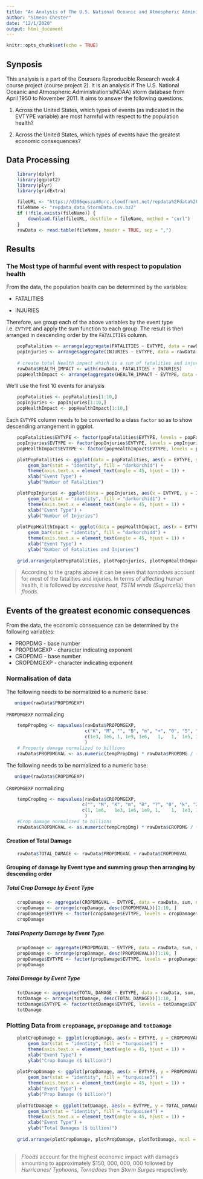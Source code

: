 ```yaml
---
title: "An Analysis of The U.S. National Oceanic and Atmospheric Administration's(NOAA) storm database from April 1950 to November 2011, specifically an identification of the types of events that are the most harmful with respect to population health and of greatest economic consequences."
author: "Simeon Chester"
date: "12/1/2020"
output: html_document
---
```


```r
knitr::opts_chunk$set(echo = TRUE)
```

## Synposis

This analysis is a part of the Coursera Reproducible Research week 4 course project (course project 2). It is an analysis if The U.S. National Oceanic and Atmospheric Administration's(NOAA) storm database from April 1950 to November 2011. It aims to answer the following questions:

1. Across the United States, which types of events (as indicated in the EVTYPE variable) are most harmful with respect to the population health?

2. Across the United States, which types of events have the greatest economic consequences?

## Data Processing

```r
    library(dplyr)
    library(ggplot2)
    library(plyr)
    library(gridExtra)

    fileURL <- "https://d396qusza40orc.cloudfront.net/repdata%2Fdata%2FStormData.csv.bz2"
    fileName <- "repdata_data_StormData.csv.bz2"
    if (!file.exists(fileName)) {
        download.file(fileURL, destfile = fileName, method = "curl")
    }
    rawData <- read.table(fileName, header = TRUE, sep = ",")
```

## Results

### The Most type of harmful event with respect to population health

From the data, the population health can be determined by the variables:

* FATALITIES

* INJURIES

Therefore, we group each of the above variables by the event type i.e. `EVTYPE` and apply the sum function to each group. The result is then arranged in descending order by the `FATALITIES` column.

```r
    popFatalities <- arrange(aggregate(FATALITIES ~ EVTYPE, data = rawData, sum, na.rm = TRUE), desc(FATALITIES))
    popInjuries <- arrange(aggregate(INJURIES ~ EVTYPE, data = rawData, sum, na.rm = TRUE), desc(INJURIES))
    
    # create total Health impact which is a sum of fatalities and injuries for each row
    rawData$HEALTH_IMPACT <- with(rawData, FATALITIES + INJURIES)
    popHealthImpact <- arrange(aggregate(HEALTH_IMPACT ~ EVTYPE, data = rawData, sum, na.rm = TRUE), desc(HEALTH_IMPACT))
```

We'll use the first 10 events for analysis
```r
    popFatalities <- popFatalities[1:10,]
    popInjuries <- popInjuries[1:10,]
    popHealthImpact <- popHealthImpact[1:10,]
``` 

Each `EVTYPE` column needs to be converted to a class `factor` so as to show descending arrangement in ggplot.
```r
    popFatalities$EVTYPE <- factor(popFatalities$EVTYPE, levels = popFatalities$EVTYPE)
    popInjuries$EVTYPE <- factor(popInjuries$EVTYPE, levels = popInjuries$EVTYPE)
    popHealthImpact$EVTYPE <- factor(popHealthImpact$EVTYPE, levels = popHealthImpact$EVTYPE)
```
    
```r
    plotPopFatalities <- ggplot(data = popFatalities, aes(x = EVTYPE, y = FATALITIES)) +
        geom_bar(stat = "identity", fill = "darkorchid") +
        theme(axis.text.x = element_text(angle = 45, hjust = 1)) +
        xlab("Event Type") +
        ylab("Number of Fatalities")

    plotPopInjuries <- ggplot(data = popInjuries, aes(x = EVTYPE, y = INJURIES)) +
        geom_bar(stat = "identity", fill = "darkorchid1") + 
        theme(axis.text.x = element_text(angle = 45, hjust = 1)) +
        xlab("Event Type") +
        ylab("Number of Injuries")
    
    plotPopHealthImpact <- ggplot(data = popHealthImpact, aes(x = EVTYPE, y = HEALTH_IMPACT)) +
        geom_bar(stat = "identity", fill = "darkorchid4") + 
        theme(axis.text.x = element_text(angle = 45, hjust = 1)) +
        xlab("Event Type") +
        ylab("Number of Fatalities and Injuries")
    
    grid.arrange(plotPopFatalities, plotPopInjuries, plotPopHealthImpact, ncol = 3, nrow = 1, top = "Graphs Showing the Impact of Weather Events to Population Health")
```

> According to the graphs above it can be seen that *tornadoes* account for most of the fatalities and injuries. In terms of affecting human health, it is followed by *excessive heat*, *TSTM winds (Supercells)* then *floods*.

## Events of the greatest economic consequences

From the data, the economic consequence can be determined by the following variables:

* PROPDMG - base number
* PROPDMGEXP - character indicating exponent
* CROPDMG - base number
* CROPDMGEXP - character indicating exponent

### Normalisation of data

The following needs to be normalized to a numeric base:
```r
   unique(rawData$PROPDMGEXP) 
```
`PROPDMGEXP` normalizing
```r
    tempPropDmg <- mapvalues(rawData$PROPDMGEXP,
                             c("K", "M", "", "B", "m", "+", "0", "5", "6", "?", "4", "2", "3", "h", "7", "H", "-", "1", "8"),
                             c(1e3, 1e6, 1, 1e9, 1e6,   1,   1,  1e5, 1e6, 1,   1e4, 1e2, 1e3, 1e2, 1e7, 1e2, 1, 1e1, 1e8),
                             )
    # Property damage normalized to billions
    rawData$PROPDMGVAL <- as.numeric(tempPropDmg) * rawData$PROPDMG / (10^9)
```
The following needs to be normalized to a numeric base:

```r
   unique(rawData$CROPDMGEXP) 
```
`CROPDMGEXP` normalizing
```r
    tempCropDmg <- mapvalues(rawData$CROPDMGEXP,
                            c("", "M", "K", "m", "B", "?", "0", "k", "2"),
                            c(1, 1e6,   1e3, 1e6, 1e9, 1,    1,  1e3, 1e2)
                             )
    #Crop damage normalized to billions
    rawData$CROPDMGVAL <- as.numeric(tempCropDmg) * rawData$CROPDMG / (10^9)
```

#### Creation of Total Damage
```r
    rawData$TOTAL_DAMAGE <- rawData$PROPDMGVAL + rawData$CROPDMGVAL
```
#### Grouping of damage by Event type and summing group then arranging by descending order

##### Total Crop Damage by Event Type
```r
    cropDamage <- aggregate(CROPDMGVAL ~ EVTYPE, data = rawData, sum, na.rm = TRUE)
    cropDamage <- arrange(cropDamage, desc(CROPDMGVAL))[1:10, ]
    cropDamage$EVTYPE <- factor(cropDamage$EVTYPE, levels = cropDamage$EVTYPE)
    cropDamage
```

##### Total Property Damage by Event Type
```r
    propDamage <- aggregate(PROPDMGVAL ~ EVTYPE, data = rawData, sum, na.rm = TRUE)
    propDamage <- arrange(propDamage, desc(PROPDMGVAL))[1:10, ]
    propDamage$EVTYPE <- factor(propDamage$EVTYPE, levels = propDamage$EVTYPE)
    propDamage
```

##### Total Damage by Event Type
```r
    totDamage <- aggregate(TOTAL_DAMAGE ~ EVTYPE, data = rawData, sum, na.rm = TRUE)
    totDamage <- arrange(totDamage, desc(TOTAL_DAMAGE))[1:10, ]
    totDamage$EVTYPE <- factor(totDamage$EVTYPE, levels = totDamage$EVTYPE)
    totDamage
```

### Plotting Data from `cropDamage`, `propDamage` and `totDamage`

```r
    plotCropDamage <- ggplot(cropDamage, aes(x = EVTYPE, y = CROPDMGVAL)) +
        geom_bar(stat = "identity", fill = "turquoise1") +
        theme(axis.text.x = element_text(angle = 45, hjust = 1)) +
        xlab("Event Type") +
        ylab("Crop Damage ($ billion)")
    
    plotPropDamage <- ggplot(propDamage, aes(x = EVTYPE, y = PROPDMGVAL)) +
        geom_bar(stat = "identity", fill = "turquoise3") +
        theme(axis.text.x = element_text(angle = 45, hjust = 1)) +
        xlab("Event Type") +
        ylab("Prop Damage ($ billion)")
   
    plotTotDamage <- ggplot(totDamage, aes(x = EVTYPE, y = TOTAL_DAMAGE)) +
        geom_bar(stat = "identity", fill = "turquoise4") +
        theme(axis.text.x = element_text(angle = 45, hjust = 1)) +
        xlab("Event Type") +
        ylab("Total Damages ($ billion)")
    
    grid.arrange(plotCropDamage, plotPropDamage, plotTotDamage, ncol = 3, nrow = 1, top = "Graphs Showing The Damage in Billons ($) \n From Weather Events Done to Crops, Property and Both")
    
```

> *Floods* account for the highest economic impact with damages amounting to approximately $150, 000, 000, 000 followed by *Hurricanes/ Typhoons*, *Tornadoes* then *Storm Surges* respectively.